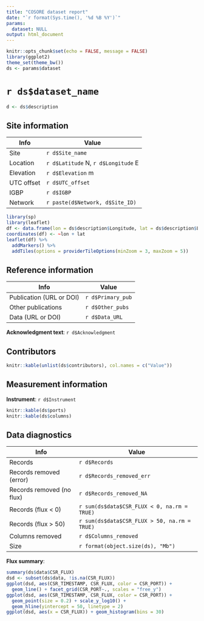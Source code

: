 ```yaml
---
title: "COSORE dataset report"
date: "`r format(Sys.time(), '%d %B %Y')`"
params:
  dataset: NULL
output: html_document
---
```


```r
knitr::opts_chunk$set(echo = FALSE, message = FALSE)
library(ggplot2)
theme_set(theme_bw())
ds <- params$dataset
```

# `r ds$dataset_name`


```r
d <- ds$description
```

## Site information

Info          |  Value
------------- | ----
Site          | `r d$Site_name`
Location      | `r d$Latitude` N, `r d$Longitude` E
Elevation     | `r d$Elevation` m
UTC offset    | `r d$UTC_offset`
IGBP          | `r d$IGBP`
Network       | `r paste(d$Network, d$Site_ID)`

```r
library(sp)
library(leaflet)
df <- data.frame(lon = ds$description$Longitude, lat = ds$description$Latitude)
coordinates(df) <- ~lon + lat
leaflet(df) %>% 
  addMarkers() %>% 
  addTiles(options = providerTileOptions(minZoom = 3, maxZoom = 5))
```

## Reference information

Info            |  Value
--------------- | ----
Publication (URL or DOI)  | `r d$Primary_pub`
Other publications        | `r d$Other_pubs`
Data (URL or DOI)         | `r d$Data_URL`

**Acknowledgment text**: `r d$Acknowledgment`

## Contributors

```r
knitr::kable(unlist(ds$contributors), col.names = c("Value"))
```

## Measurement information

**Instrument**: `r d$Instrument`

```r
knitr::kable(ds$ports)
knitr::kable(ds$columns)
```

## Data diagnostics

Info                |  Value
------------------- | ----
Records             | `r d$Records`
Records removed (error)     | `r d$Records_removed_err`
Records removed (no flux)   | `r d$Records_removed_NA`
Records (flux < 0)  | `r sum(ds$data$CSR_FLUX < 0, na.rm = TRUE)`
Records (flux > 50) | `r sum(ds$data$CSR_FLUX > 50, na.rm = TRUE)`
Columns removed     | `r d$Columns_removed`
Size                | `r format(object.size(ds), "Mb")`

**Flux summary**:

```r
summary(ds$data$CSR_FLUX)
dsd <- subset(ds$data, !is.na(CSR_FLUX))
ggplot(dsd, aes(CSR_TIMESTAMP, CSR_FLUX, color = CSR_PORT)) + 
  geom_line() + facet_grid(CSR_PORT~., scales = "free_y")
ggplot(dsd, aes(CSR_TIMESTAMP, CSR_FLUX, color = CSR_PORT)) +
  geom_point(size = 0.2) + scale_y_log10() +
  geom_hline(yintercept = 50, linetype = 2)
ggplot(dsd, aes(x = CSR_FLUX)) + geom_histogram(bins = 30)
```
